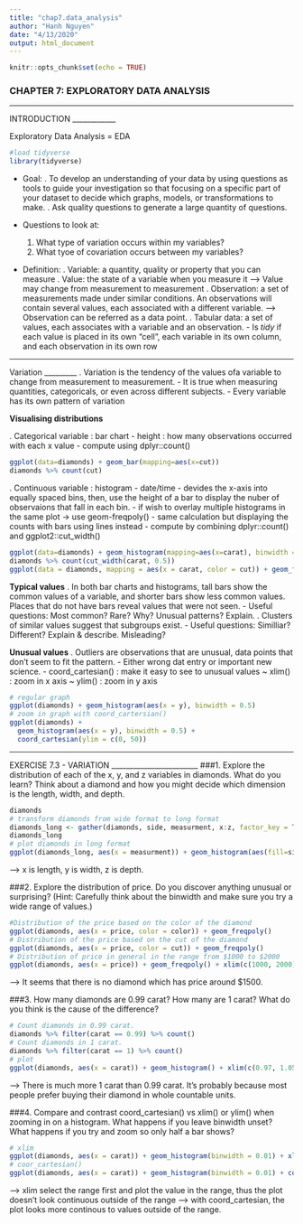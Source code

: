 ```yaml
---
title: "chap7.data_analysis"
author: "Hanh Nguyen"
date: "4/13/2020"
output: html_document
---
```


```r
knitr::opts_chunk$set(echo = TRUE)
```

### CHAPTER 7: EXPLORATORY DATA ANALYSIS ###

____________
INTRODUCTION
____________

Exploratory Data Analysis = EDA
```r
#load tidyverse
library(tidyverse)
```
- Goal:
    . To develop an understanding of your data by using questions as tools to guide your investigation so that focusing on a specific part of your dataset to decide which graphs, models, or transformations to make.
    . Ask quality questions to generate a large quantity of questions.
    
- Questions to look at:
    1. What type of variation occurs within my variables?
    2. What tyoe of covariation occurs between my variables?

- Definition:
    . Variable: a quantity, quality or property that you can measure
    . Value: the state of a variable when you measure it 
              --> Value may change from measurement to measurement
    . Observation: a set of measurements made under similar conditions.
                  An observations will contain several values, each associated with a different
                  variable.
                  ---> Observation can be referred as a data point.
    . Tabular data: a set of values, each associates with a variable and an observation.
            - Is *tidy* if each value is placed in its own "cell", each variable in its own column, and each observation in its own row

_________
Variation
_________
. Variation is the tendency of the values ofa variable to change from measurement to measurement.
        - It is true when measuring quantities, categoricals, or even across different subjects.
        - Every variable has its own pattern of variation

**Visualising distributions**

. Categorical variable : bar chart
                          - height : how many observations occurred with each x value
                          - compute using dplyr::count()
```r
ggplot(data=diamonds) + geom_bar(mapping=aes(x=cut))
diamonds %>% count(cut)
```

. Continuous variable  : histogram
  - date/time            - devides the x-axis into equally spaced bins, then, use the height
                            of a bar to display the nuber of observaions that fall in each
                            bin.
                          - if wish to overlay multiple histograms in the same plot
                            -> use geom-freqpoly() - same calculation but displaying the counts
                                with bars using lines instead
  - compute by combining dplyr::count() and ggplot2::cut_width()
```r
ggplot(data=diamonds) + geom_histogram(mapping=aes(x=carat), binwidth = 0.5)
diamonds %>% count(cut_width(carat, 0.5))
ggplot(data = diamonds, mapping = aes(x = carat, color = cut)) + geom_freqpoly(binwidth=0.1)
```
  
**Typical values**
. In both bar charts and histograms, tall bars show the common values of a variable, 
  and shorter bars show less common values. Places that do not have bars reveal values 
  that were not seen.
    - Useful questions: Most common? Rare? Why? Unusual patterns? Explain.
. Clusters of similar values suggest that subgroups exist.
    - Useful questions: Similliar? Different? Explain & describe. Misleading?
    
**Unusual values**
. Outliers are observations that are unusual, data points that don't seem to fit the pattern.
    - Either wrong dat entry or important new science.
    - coord_cartesian() : make it easy to see to unusual values
            ~ xlim() : zoom in x axis
            ~ ylim() : zoom in y axis
```r
# regular graph
ggplot(diamonds) + geom_histogram(aes(x = y), binwidth = 0.5)
# zoom in graph with coord_cartersian()
ggplot(diamonds) + 
  geom_histogram(aes(x = y), binwidth = 0.5) + 
  coord_cartesian(ylim = c(0, 50))
```



________________________
EXERCISE 7.3 - VARIATION
________________________
###1.    Explore the distribution of each of the x, y, and z variables in diamonds. What do you learn? Think about a diamond and how you might decide which dimension is the length, width, and depth.
```r
diamonds
# transform diamonds from wide format to long format
diamonds_long <- gather(diamonds, side, measurment, x:z, factor_key = TRUE)
diamonds_long
# plot diamonds in long format
ggplot(diamonds_long, aes(x = measurment)) + geom_histogram(aes(fill=side))
```
--> x is length, y is width, z is depth.

###2.    Explore the distribution of price. Do you discover anything unusual or surprising? (Hint: Carefully think about the binwidth and make sure you try a wide range of values.)
```r
#Distribution of the price based on the color of the diamond
ggplot(diamonds, aes(x = price, color = color)) + geom_freqpoly()
# Distribution of the price based on the cut of the diamond
ggplot(diamonds, aes(x = price, color = cut)) + geom_freqpoly()
# Distribution of price in general in the range from $1000 to $2000
ggplot(diamonds, aes(x = price)) + geom_freqpoly() + xlim(c(1000, 2000))
```
--> It seems that there is no diamond which has price around $1500.

###3.    How many diamonds are 0.99 carat? How many are 1 carat? What do you think is the cause of the difference?
```r
# Count diamonds in 0.99 carat.
diamonds %>% filter(carat == 0.99) %>% count()
# Count diamonds in 1 carat.
diamonds %>% filter(carat == 1) %>% count()
# plot
ggplot(diamonds, aes(x = carat)) + geom_histogram() + xlim(c(0.97, 1.05))
```
--> There is much more 1 carat than 0.99 carat. It's probably because most people prefer buying their diamond in whole countable units.

###4.    Compare and contrast coord_cartesian() vs xlim() or ylim() when zooming in on a histogram. What happens if you leave binwidth unset? What happens if you try and zoom so only half a bar shows?
```r
# xlim
ggplot(diamonds, aes(x = carat)) + geom_histogram(binwidth = 0.01) + xlim(c(0.97, 1.05))
# coor_cartesian()
ggplot(diamonds, aes(x = carat)) + geom_histogram(binwidth = 0.01) + coord_cartesian(xlim = c(0.97, 1.05))
```
--> xlim select the range first and plot the value in the range, thus the plot doesn't look continuous outside of the range
--> with coord_cartesian, the plot looks more continous to values outside of the range.


